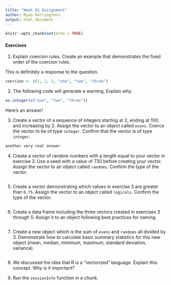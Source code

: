 ```yaml
---
title: "Week 01 Assignment"
author: Ryan Harringtons
output: html_document
---
```


```r
knitr::opts_chunk$set(echo = TRUE)
```

#### Exercises

1.  Explain coercion rules. Create an example that demonstrates the fixed order of the coercion rules.

This is definitely a response to the question.

```r
coercion <- c(1, 2, 3, "one", "two", "three")
```

2.  The following code will generate a warning. Explain why.

```r
as.integer(c("one", "two", "three"))
```

Here's an answer!

3.  Create a vector of a sequence of integers starting at 2, ending at 100, and increasing by 2. Assign the vector to an object called `evens`. Coerce the vector to be of type `integer`. Confirm that the vector is of type `integer`.

```r
another very real answer
```

4.  Create a vector of random numbers with a length equal to your vector in exercise 3. Use a seed with a value of 730 before creating your vector. Assign the vector to an object called `randoms`. Confirm the type of the vector.

```r

```

5.  Create a vector demonstrating which values in exercise 3 are greater than `0.75`. Assign the vector to an object called `logicals`. Confirm the type of the vector.

```r

```

6.  Create a data frame including the three vectors created in exercises 3 through 5. Assign it to an object following best practices for naming.

```r

```

7.  Create a new object which is the sum of `evens` and `randoms` all divided by 3. Demonstrate how to calculate basic summary statistics for this new object (mean, median, minimum, maximum, standard deviation, variance).

```r

```

8.  We discussed the idea that R is a "vectorized" language. Explain this concept. Why is it important?

9.  Run the `sessionInfo` function in a chunk.

```r

```
